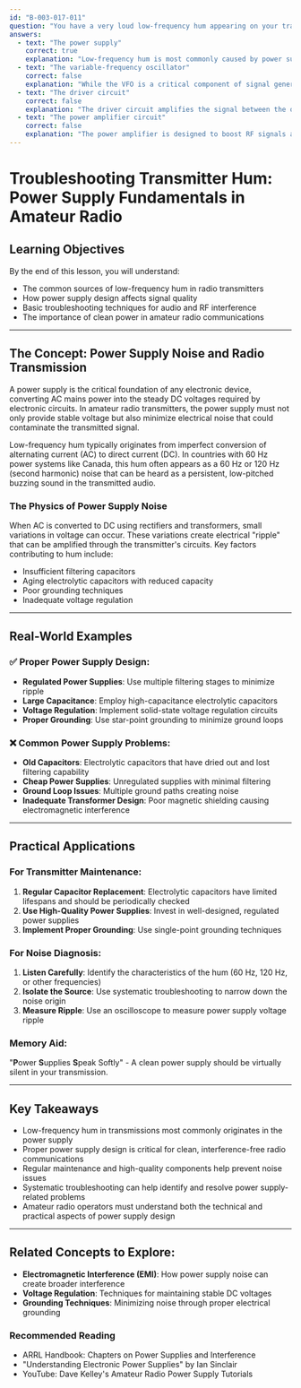 ```yaml
---
id: "B-003-017-011"
question: "You have a very loud low-frequency hum appearing on your transmission. In what part of the transmitter would you first look for the trouble?"
answers:
  - text: "The power supply"
    correct: true
    explanation: "Low-frequency hum is most commonly caused by power supply issues, particularly inadequate filtering or rectification problems. In most transmitters, the power supply provides DC voltage to all stages of the radio, and any ripple or noise in this fundamental power source will be amplified and transmitted across all circuit stages. Poor power supply design, aging electrolytic capacitors, or ground loop issues can introduce 60 Hz (or 120 Hz) hum directly into the transmitted signal."
  - text: "The variable-frequency oscillator"
    correct: false
    explanation: "While the VFO is a critical component of signal generation, it typically produces high-frequency signals and is less likely to be the direct source of a low-frequency hum. Hum in the VFO would more likely manifest as frequency instability or phase noise rather than an audible low-frequency humming sound on the transmission."
  - text: "The driver circuit"
    correct: false
    explanation: "The driver circuit amplifies the signal between the oscillator and power amplifier stages but doesn't generate low-frequency noise on its own. While it can potentially amplify existing noise, it's not the primary source of a persistent low-frequency hum in a transmitter."
  - text: "The power amplifier circuit"
    correct: false
    explanation: "The power amplifier is designed to boost RF signals and would typically not generate low-frequency hum. While it can amplify noise present in earlier stages, it is not the originating source of a persistent low-frequency humming sound in the transmission."
---
```


# Troubleshooting Transmitter Hum: Power Supply Fundamentals in Amateur Radio

## Learning Objectives
By the end of this lesson, you will understand:
- The common sources of low-frequency hum in radio transmitters
- How power supply design affects signal quality
- Basic troubleshooting techniques for audio and RF interference
- The importance of clean power in amateur radio communications

---

## The Concept: Power Supply Noise and Radio Transmission

A power supply is the critical foundation of any electronic device, converting AC mains power into the steady DC voltages required by electronic circuits. In amateur radio transmitters, the power supply must not only provide stable voltage but also minimize electrical noise that could contaminate the transmitted signal.

Low-frequency hum typically originates from imperfect conversion of alternating current (AC) to direct current (DC). In countries with 60 Hz power systems like Canada, this hum often appears as a 60 Hz or 120 Hz (second harmonic) noise that can be heard as a persistent, low-pitched buzzing sound in the transmitted audio.

### The Physics of Power Supply Noise

When AC is converted to DC using rectifiers and transformers, small variations in voltage can occur. These variations create electrical "ripple" that can be amplified through the transmitter's circuits. Key factors contributing to hum include:
- Insufficient filtering capacitors
- Aging electrolytic capacitors with reduced capacity
- Poor grounding techniques
- Inadequate voltage regulation

---

## Real-World Examples

### ✅ Proper Power Supply Design:
- **Regulated Power Supplies**: Use multiple filtering stages to minimize ripple
- **Large Capacitance**: Employ high-capacitance electrolytic capacitors
- **Voltage Regulation**: Implement solid-state voltage regulation circuits
- **Proper Grounding**: Use star-point grounding to minimize ground loops

### ❌ Common Power Supply Problems:
- **Old Capacitors**: Electrolytic capacitors that have dried out and lost filtering capability
- **Cheap Power Supplies**: Unregulated supplies with minimal filtering
- **Ground Loop Issues**: Multiple ground paths creating noise
- **Inadequate Transformer Design**: Poor magnetic shielding causing electromagnetic interference

---

## Practical Applications

### For Transmitter Maintenance:
1. **Regular Capacitor Replacement**: Electrolytic capacitors have limited lifespans and should be periodically checked
2. **Use High-Quality Power Supplies**: Invest in well-designed, regulated power supplies
3. **Implement Proper Grounding**: Use single-point grounding techniques

### For Noise Diagnosis:
1. **Listen Carefully**: Identify the characteristics of the hum (60 Hz, 120 Hz, or other frequencies)
2. **Isolate the Source**: Use systematic troubleshooting to narrow down the noise origin
3. **Measure Ripple**: Use an oscilloscope to measure power supply voltage ripple

### Memory Aid:
"**P**ower **S**upplies **S**peak Softly" - A clean power supply should be virtually silent in your transmission.

---

## Key Takeaways

- Low-frequency hum in transmissions most commonly originates in the power supply
- Proper power supply design is critical for clean, interference-free radio communications
- Regular maintenance and high-quality components help prevent noise issues
- Systematic troubleshooting can help identify and resolve power supply-related problems
- Amateur radio operators must understand both the technical and practical aspects of power supply design

---

## Related Concepts to Explore:
- **Electromagnetic Interference (EMI)**: How power supply noise can create broader interference
- **Voltage Regulation**: Techniques for maintaining stable DC voltages
- **Grounding Techniques**: Minimizing noise through proper electrical grounding

### Recommended Reading

- ARRL Handbook: Chapters on Power Supplies and Interference
- "Understanding Electronic Power Supplies" by Ian Sinclair
- YouTube: Dave Kelley's Amateur Radio Power Supply Tutorials